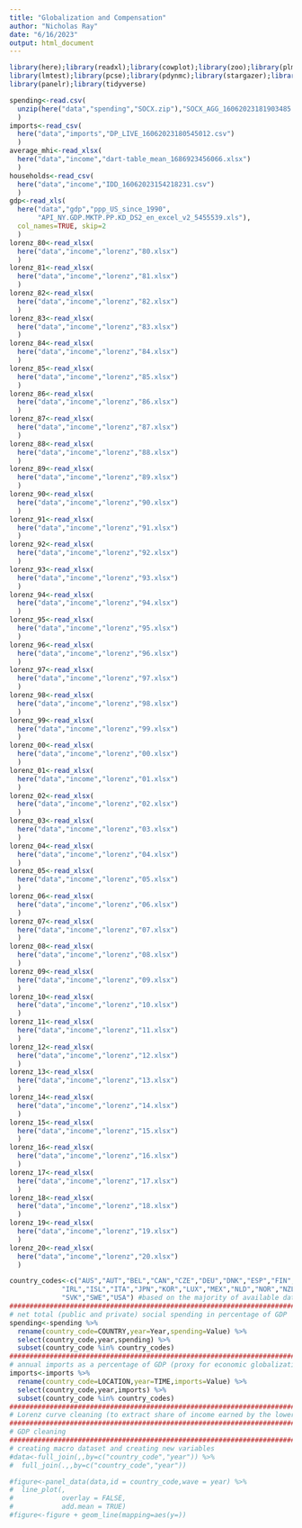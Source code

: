 ```yaml
---
title: "Globalization and Compensation"
author: "Nicholas Ray"
date: "6/16/2023"
output: html_document
---
```

```r
library(here);library(readxl);library(cowplot);library(zoo);library(plm);
library(lmtest);library(pcse);library(pdynmc);library(stargazer);library(Amelia);
library(panelr);library(tidyverse)
```
```r
spending<-read.csv(
  unzip(here("data","spending","SOCX.zip"),"SOCX_AGG_16062023181903485.csv")
  )
imports<-read_csv(
  here("data","imports","DP_LIVE_16062023180545012.csv")
  )
average_mhi<-read_xlsx(
  here("data","income","dart-table_mean_1686923456066.xlsx")
  )
households<-read_csv(
  here("data","income","IDD_16062023154218231.csv")
  )
gdp<-read_xls(
  here("data","gdp","ppp_US_since_1990",
       "API_NY.GDP.MKTP.PP.KD_DS2_en_excel_v2_5455539.xls"),
  col_names=TRUE, skip=2
  )
lorenz_80<-read_xlsx(
  here("data","income","lorenz","80.xlsx")
  )
lorenz_81<-read_xlsx(
  here("data","income","lorenz","81.xlsx")
  )
lorenz_82<-read_xlsx(
  here("data","income","lorenz","82.xlsx")
  )
lorenz_83<-read_xlsx(
  here("data","income","lorenz","83.xlsx")
  )
lorenz_84<-read_xlsx(
  here("data","income","lorenz","84.xlsx")
  )
lorenz_85<-read_xlsx(
  here("data","income","lorenz","85.xlsx")
  )
lorenz_86<-read_xlsx(
  here("data","income","lorenz","86.xlsx")
  )
lorenz_87<-read_xlsx(
  here("data","income","lorenz","87.xlsx")
  )
lorenz_88<-read_xlsx(
  here("data","income","lorenz","88.xlsx")
  )
lorenz_89<-read_xlsx(
  here("data","income","lorenz","89.xlsx")
  )
lorenz_90<-read_xlsx(
  here("data","income","lorenz","90.xlsx")
  )
lorenz_91<-read_xlsx(
  here("data","income","lorenz","91.xlsx")
  )
lorenz_92<-read_xlsx(
  here("data","income","lorenz","92.xlsx")
  )
lorenz_93<-read_xlsx(
  here("data","income","lorenz","93.xlsx")
  )
lorenz_94<-read_xlsx(
  here("data","income","lorenz","94.xlsx")
  )
lorenz_95<-read_xlsx(
  here("data","income","lorenz","95.xlsx")
  )
lorenz_96<-read_xlsx(
  here("data","income","lorenz","96.xlsx")
  )
lorenz_97<-read_xlsx(
  here("data","income","lorenz","97.xlsx")
  )
lorenz_98<-read_xlsx(
  here("data","income","lorenz","98.xlsx")
  )
lorenz_99<-read_xlsx(
  here("data","income","lorenz","99.xlsx")
  )
lorenz_00<-read_xlsx(
  here("data","income","lorenz","00.xlsx")
  )
lorenz_01<-read_xlsx(
  here("data","income","lorenz","01.xlsx")
  )
lorenz_02<-read_xlsx(
  here("data","income","lorenz","02.xlsx")
  )
lorenz_03<-read_xlsx(
  here("data","income","lorenz","03.xlsx")
  )
lorenz_04<-read_xlsx(
  here("data","income","lorenz","04.xlsx")
  )
lorenz_05<-read_xlsx(
  here("data","income","lorenz","05.xlsx")
  )
lorenz_06<-read_xlsx(
  here("data","income","lorenz","06.xlsx")
  )
lorenz_07<-read_xlsx(
  here("data","income","lorenz","07.xlsx")
  )
lorenz_08<-read_xlsx(
  here("data","income","lorenz","08.xlsx")
  )
lorenz_09<-read_xlsx(
  here("data","income","lorenz","09.xlsx")
  )
lorenz_10<-read_xlsx(
  here("data","income","lorenz","10.xlsx")
  )
lorenz_11<-read_xlsx(
  here("data","income","lorenz","11.xlsx")
  )
lorenz_12<-read_xlsx(
  here("data","income","lorenz","12.xlsx")
  )
lorenz_13<-read_xlsx(
  here("data","income","lorenz","13.xlsx")
  )
lorenz_14<-read_xlsx(
  here("data","income","lorenz","14.xlsx")
  )
lorenz_15<-read_xlsx(
  here("data","income","lorenz","15.xlsx")
  )
lorenz_16<-read_xlsx(
  here("data","income","lorenz","16.xlsx")
  )
lorenz_17<-read_xlsx(
  here("data","income","lorenz","17.xlsx")
  )
lorenz_18<-read_xlsx(
  here("data","income","lorenz","18.xlsx")
  )
lorenz_19<-read_xlsx(
  here("data","income","lorenz","19.xlsx")
  )
lorenz_20<-read_xlsx(
  here("data","income","lorenz","20.xlsx")
  )
```
```r
country_codes<-c("AUS","AUT","BEL","CAN","CZE","DEU","DNK","ESP","FIN","FRA","GBR",
             "IRL","ISL","ITA","JPN","KOR","LUX","MEX","NLD","NOR","NZL","POL","PRT",
             "SVK","SWE","USA") #based on the majority of available data for "spending"
################################################################################
# net total (public and private) social spending in percentage of GDP
spending<-spending %>%
  rename(country_code=COUNTRY,year=Year,spending=Value) %>%
  select(country_code,year,spending) %>%
  subset(country_code %in% country_codes)
################################################################################
# annual imports as a percentage of GDP (proxy for economic globalization)
imports<-imports %>%
  rename(country_code=LOCATION,year=TIME,imports=Value) %>%
  select(country_code,year,imports) %>%
  subset(country_code %in% country_codes)
################################################################################
# Lorenz curve cleaning (to extract share of income earned by the lower half of the population)
################################################################################
# GDP cleaning
################################################################################
# creating macro dataset and creating new variables
#data<-full_join(,,by=c("country_code","year")) %>%
#  full_join(.,,by=c("country_code","year"))
```
```r
#figure<-panel_data(data,id = country_code,wave = year) %>%
#  line_plot(,
#            overlay = FALSE,
#            add.mean = TRUE)
#figure<-figure + geom_line(mapping=aes(y=))
```